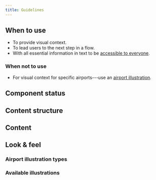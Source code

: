```yaml
---
title: Guidelines
---
```




<ReactExample name="Illustration" />

## When to use

- To provide visual context.
- To lead users to the next step in a flow.
- With all essential information in text to be [accessible to everyone](/foundation/accessibility/).

### When not to use

- For visual context for specific airports---use an [airport illustration](/components/visuals/airportillustration/).

## Component status

<ComponentStatus component="Illustration" />

## Content structure

<FigmaFile
  file="4QJZqvBvRrLu6t9mwObCkA"
  node="0%3A265"
  alt="Image: adds emotion to your message."
/>

## Content

<IllustrationNonvisualSnippet />

<Guideline type="do" title="Use meaningful alt text">

<FigmaFile
  file="fannvRpkOJK6uxxT33EKaa"
  node="71%3A986"
  alt="A picture with alternative text underneath: Tell us how you feel about the app."
/>
<FigmaFile
  file="fannvRpkOJK6uxxT33EKaa"
  node="71%3A981"
  alt="A picture with alternative text underneath: A man and a woman stand next to a bench with the woman's thumb pointing down and man's thumb pointing up."
/>

</Guideline>

## Look & feel

### Airport illustration types

<IllustrationTypesSnippet />

### Available illustrations

<IllustrationsList illustrations="general" />
